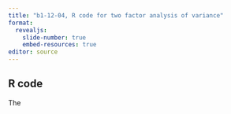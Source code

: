 ```yaml
---
title: "b1-12-04, R code for two factor analysis of variance"
format: 
  revealjs:
    slide-number: true
    embed-resources: true
editor: source
---
```


## R code

:::notes
The
:::
  
